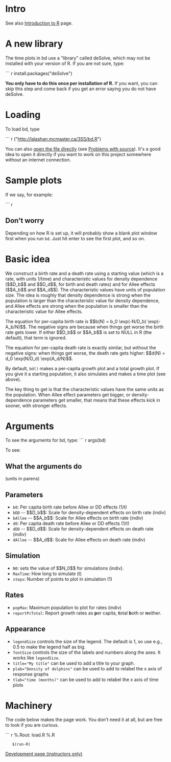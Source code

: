 Intro
=====

See also [Introduction to R](Introduction_to_R "wikilink") page.

A new library 
=============

The time plots in bd use a "library" called deSolve, which may not be
installed with your version of R. If you are not sure, type:

``` r
install.packages(\"deSolve\") 
</source-file>

**You only have to do this once per installation of R.** If you want,
you can skip this step and come back if you get an error saying you do
not have deSolve.

Loading
=======

To load bd, type

``` r
(\"<http://lalashan.mcmaster.ca/3SS/bd.R>\") 
</source-file>

You can also [open the file
directly](http://lalashan.mcmaster.ca/3SS/bd.R) (see [Problems with
source](Problems_with_source "wikilink")). It\'s a good idea to open it
directly if you want to work on this project somewhere without an
internet connection.

Sample plots {#sample_plots}
============

If we say, for example:

``` r
</source-file>

<project-file filename="try.Rout-0.png"/>
<project-file filename="try.Rout-1.png"/>
<project-file filename="try.Rout-2.png"/>

Don\'t worry {#dont_worry}
------------

Depending on how R is set up, it will probably show a blank plot window
first when you run `bd`. Just hit enter to see the first plot, and so
on.

Basic idea {#basic_idea}
==========

We construct a birth rate and a death rate using a starting value (which
is a rate, with units 1/time) and characteristic values for density
dependence (\$\$D\_b\$\$ and \$\$D\_d\$\$, for birth and death rates)
and for Allee effects (\$\$A\_b\$\$ and \$\$A\_d\$\$). The
characteristic values have units of population size. The idea is roughly
that density dependence is strong when the population is larger than the
characteristic value for density dependence, and Allee effects are
strong when the population is smaller than the characteristic value for
Allee effects.

The equation for per-capita birth rate is \$\$b(N) = b\_0 \\exp(-N/D\_b)
\\exp(-A\_b/N)\$\$. The negative signs are because when things get worse
the birth rate gets lower. If either \$\$D\_b\$\$ or \$\$A\_b\$\$ is set
to NULL in R (the default), that term is ignored.

The equation for per-capita death rate is exactly similar, but without
the negative signs: when things get worse, the death rate gets higher:
\$\$d(N) = d\_0 \\exp(N/D\_d) \\exp(A\_d/N)\$\$.

By default, `bd()` makes a per-capita growth plot and a total growth
plot. If you give it a starting population, it also simulates and makes
a time plot (see above).

The key thing to get is that the characteristic values have the same
units as the population. When Allee effect parameters get bigger, or
density-dependence parameters get smaller, that means that these effects
kick in sooner, with stronger effects.

Arguments
=========

To see the arguments for bd, type: ``` r
args(bd) 
</source-file>

To see: <project-file filename="args.Routput"/>

What the arguments do {#what_the_arguments_do}
---------------------

(units in parens)

Parameters
----------

-   `b0`: Per capita birth rate before Allee or DD effects (1/t)
-   `bDD` \-- \$\$D\_b\$\$: Scale for density-dependent effects on birth
    rate (indiv)
-   `bAllee` \-- \$\$A\_b\$\$: Scale for Allee effects on birth rate
    (indiv)
-   `d0`: Per capita death rate before Allee or DD effects (1/t)
-   `dDD` \-- \$\$D\_d\$\$: Scale for density-dependent effects on death
    rate (indiv)
-   `dAllee` \-- \$\$A\_d\$\$: Scale for Allee effects on death rate
    (indiv)

Simulation
----------

-   `N0`: sets the value of \$\$N\_0\$\$ for simulations (indiv).
-   `MaxTime`: How long to simulate (t)
-   `steps`: Number of points to plot in simulation (1)

Rates
-----

-   `popMax`: Maximum population to plot for rates (indiv)
-   `reportPcTotal`: Report growth rates as **p**er capita, **t**otal
    **b**oth or **n**either.

Appearance
----------

-   `legendSize` controls the size of the legend. The default is 1, so
    use e.g., 0.5 to make the legend half as big.
-   `fontSize` controls the size of the labels and numbers along the
    axes. It works like `legendSize`.
-   `title="My title"` can be used to add a title to your graph.
-   `plab="Density of dolphins"` can be used to add to relabel the x
    axis of response graphs
-   `tlab="time (months)"` can be used to add to relabel the x axis of
    time plots

Machinery
=========

The code below makes the page work. You don\'t need it at all, but are
free to look if you are curious.

``` r
%.Rout: load.R %.R

`   $(run-R)`

</source-file>

[Development page (instructors
only)](http://yushan.mcmaster.ca/theobio/PopEco/index.php/Birth-death_models)
